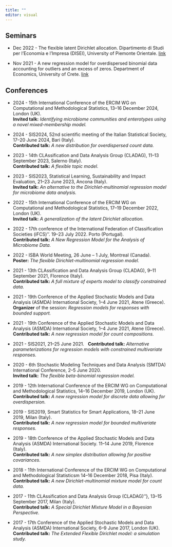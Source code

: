 ---
title: ""
editor: visual
---
## Seminars

- Dec 2022 - The flexible latent Dirichlet allocation.  Dipartimento di Studi per l'Economia e l'Impresa (DISEI), University of Piemonte Orientale.  [link](https://drive.google.com/drive/folders/12X9OQPbkf8cmwDrrMOKaeCIzmaoSlXOl)

- Nov 2021 - A new regression model for overdispersed binomial data accounting for outliers and an excess of zeros. Department of Economics, University of Crete.
[link](http://economics.soc.uoc.gr/el/seminar/231/a-new-regression-model-for-overdispersed-binomial-data-accounting-for-outliers-and-an-excess-of-zeros)

## Conferences

- 2024 - 15th International Conference of the ERCIM WG on Computational and Methodological Statistics, 13--16 December 2024, London (UK). \
[**Invited talk:**]{.text-primary} *Identifying microbiome communities and enterotypes using a novel mixed-membership model.*

- 2024 - SIS2024, 52nd scientific meeting of the Italian Statistical Society, 17--20 June 2024, Bari (Italy).\
[**Contributed talk:**]{.text-primary} *A new distribution for overdispersed count data.*

- 2023 - 14th CLAssification and Data Analysis Group (CLADAG), 11--13 September 2023, Salerno (Italy).\
[**Contributed talk:**]{.text-primary} *A flexible topic model.*

- 2023 - SIS2023, Statistical Learning, Sustainability and Impact Evaluation, 21--23 June 2023, Ancona (Italy).\
[**Invited talk:**]{.text-primary} *An alternative to the Dirichlet-multinomial regression model for microbiome data analysis.*

- 2022 - 15th International Conference of the ERCIM WG on Computational and Methodological Statistics, 17--19 December 2022, London (UK). \
[**Invited talk:**]{.text-primary} *A generalization of the latent Dirichlet allocation.* 

- 2022 - 17th conference of the International Federation of Classification Societies (iFCS)''. 19--23 July 2022. Porto (Portugal).\
[**Contributed talk:**]{.text-primary} *A New Regression Model for the Analysis of Microbiome Data.*

- 2022 - ISBA World Meeting, 26 June -- 1 July, Montreal (Canada).\
[**Poster:**]{.text-primary} *The flexible Dirichlet-multinomial regression model.* 

- 2021 - 13th CLAssification and Data Analysis Group (CLADAG), 9--11 September 2021, Florence (Italy).\
[**Contributed talk:**]{.text-primary} *A full mixture of experts model to classify constrained data.*

- 2021 - 19th Conference of the Applied Stochastic Models and Data Analysis (ASMDA) International Society,  1--4 June 2021, Atene (Greece). \
[**Organizer**]{.text-primary} of the session: *Regression models for responses with bounded support.* 

- 2021 - 19th Conference of the Applied Stochastic Models and Data Analysis (ASMDA) International Society,  1--4 June 2021, Atene (Greece). \
[**Contributed talk:**]{.text-primary} *A new regression model for count compositions.*    
- 2021 - SIS2021, 21--25 June 2021. \ 
[**Contributed talk:**]{.text-primary} *Alternative parameterizations for regression models with constrained multivariate responses.*


- 2020 - 6th Stochastic Modeling Techniques and Data Analysis (SMTDA) International Conference, 2--5 June 2020. \
[**Invited talk:**]{.text-primary} *The flexible beta-binomial regression model.*   

- 2019 - 12th International Conference of the ERCIM WG on Computational and Methodological Statistics, 14--16 December 2019, London (UK).  \
[**Contributed talk:**]{.text-primary} *A new regression model for discrete data allowing for overdispersion.*


- 2019 - SIS2019, Smart Statistics for Smart Applications, 18--21 June 2019, Milan (Italy). \
[**Contributed talk:**]{.text-primary} *A new regression model for bounded multivariate responses.*  

- 2019 - 18th Conference of the Applied Stochastic Models and Data Analysis (ASMDA) International Society.   11--14 June 2019, Florence (Italy).\
[**Contributed talk:**]{.text-primary} *A new simplex distribution allowing for positive covariances.*  

- 2018 - 11th International Conference of the ERCIM WG on Computational and Methodological Statisticsm  14--16 December 2018, Pisa (Italy).\
[**Contributed talk:**]{.text-primary} *A new Dirichlet-multinomial mixture model for count data.* 

- 2017 - 11th CLAssification and Data Analysis Group (CLADAG)''}, 13--15 September 2017, Milan (Italy).\
[**Contributed talk:**]{.text-primary} *A Special Dirichlet Mixture Model in a Bayesian Perspective.*

- 2017 - 17th Conference of the Applied Stochastic Models and Data Analysis (ASMDA) International Society, 6--9 June 2017, London (UK).\
[**Contributed talk:**]{.text-primary} *The Extended Flexible Dirichlet model: a simulation study.*



